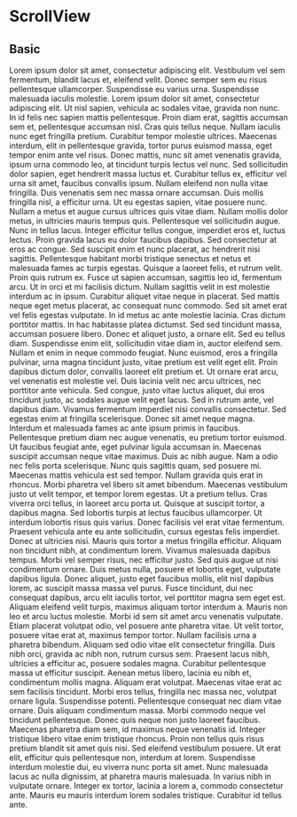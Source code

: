 
<Meta title="Components/ScrollView" component={ScrollView} />

# ScrollView

## Basic

<Canvas>
  <Story name="basic">
    <ScrollView height="300px">
      Lorem ipsum dolor sit amet, consectetur adipiscing elit. Vestibulum vel sem fermentum, blandit lacus et, eleifend velit. Donec semper sem eu risus pellentesque ullamcorper. Suspendisse eu varius urna. Suspendisse malesuada iaculis molestie. Lorem ipsum dolor sit amet, consectetur adipiscing elit. Ut nisl sapien, vehicula ac sodales vitae, gravida non nunc. In id felis nec sapien mattis pellentesque. Proin diam erat, sagittis accumsan sem et, pellentesque accumsan nisl. Cras quis tellus neque. Nullam iaculis nunc eget fringilla pretium. Curabitur tempor molestie ultrices. Maecenas interdum, elit in pellentesque gravida, tortor purus euismod massa, eget tempor enim ante vel risus. Donec mattis, nunc sit amet venenatis gravida, ipsum urna commodo leo, at tincidunt turpis lectus vel nunc. Sed sollicitudin dolor sapien, eget hendrerit massa luctus et. Curabitur tellus ex, efficitur vel urna sit amet, faucibus convallis ipsum. Nullam eleifend non nulla vitae fringilla. Duis venenatis sem nec massa ornare accumsan. Duis mollis fringilla nisl, a efficitur urna. Ut eu egestas sapien, vitae posuere nunc. Nullam a metus et augue cursus ultrices quis vitae diam. Nullam mollis dolor metus, in ultricies mauris tempus quis. Pellentesque vel sollicitudin augue. Nunc in tellus lacus. Integer efficitur tellus congue, imperdiet eros et, luctus lectus. Proin gravida lacus eu dolor faucibus dapibus. Sed consectetur at eros ac congue. Sed suscipit enim et nunc placerat, ac hendrerit nisi sagittis. Pellentesque habitant morbi tristique senectus et netus et malesuada fames ac turpis egestas. Quisque a laoreet felis, et rutrum velit. Proin quis rutrum ex. Fusce ut sapien accumsan, sagittis leo id, fermentum arcu. Ut in orci et mi facilisis dictum. Nullam sagittis velit in est molestie interdum ac in ipsum. Curabitur aliquet vitae neque in placerat. Sed mattis neque eget metus placerat, ac consequat nunc commodo. Sed sit amet erat vel felis egestas vulputate. In id metus ac ante molestie lacinia. Cras dictum porttitor mattis. In hac habitasse platea dictumst. Sed sed tincidunt massa, accumsan posuere libero. Donec et aliquet justo, a ornare elit. Sed eu tellus diam. Suspendisse enim elit, sollicitudin vitae diam in, auctor eleifend sem. Nullam et enim in neque commodo feugiat. Nunc euismod, eros a fringilla pulvinar, urna magna tincidunt justo, vitae pretium est velit eget elit. Proin dapibus dictum dolor, convallis laoreet elit pretium et. Ut ornare erat arcu, vel venenatis est molestie vel. Duis lacinia velit nec arcu ultrices, nec porttitor ante vehicula. Sed congue, justo vitae luctus aliquet, dui eros tincidunt justo, ac sodales augue velit eget lacus. Sed in rutrum ante, vel dapibus diam. Vivamus fermentum imperdiet nisi convallis consectetur. Sed egestas enim at fringilla scelerisque. Donec sit amet neque magna. Interdum et malesuada fames ac ante ipsum primis in faucibus. Pellentesque pretium diam nec augue venenatis, eu pretium tortor euismod. Ut faucibus feugiat ante, eget pulvinar ligula accumsan in. Maecenas suscipit accumsan neque vitae maximus. Duis ac nibh augue. Nam a odio nec felis porta scelerisque. Nunc quis sagittis quam, sed posuere mi. Maecenas mattis vehicula est sed tempor. Nullam gravida quis erat in rhoncus. Morbi pharetra vel libero sit amet bibendum. Maecenas vestibulum justo ut velit tempor, et tempor lorem egestas. Ut a pretium tellus. Cras viverra orci tellus, in laoreet arcu porta ut. Quisque at suscipit tortor, a dapibus magna. Sed lobortis turpis at lectus faucibus ullamcorper. Ut interdum lobortis risus quis varius. Donec facilisis vel erat vitae fermentum. Praesent vehicula ante eu ante sollicitudin, cursus egestas felis imperdiet. Donec at ultricies nisi. Mauris quis tortor a metus fringilla efficitur. Aliquam non tincidunt nibh, at condimentum lorem. Vivamus malesuada dapibus tempus. Morbi vel semper risus, nec efficitur justo. Sed quis augue ut nisi condimentum ornare. Duis metus nulla, posuere et lobortis eget, vulputate dapibus ligula. Donec aliquet, justo eget faucibus mollis, elit nisl dapibus lorem, ac suscipit massa massa vel purus. Fusce tincidunt, dui nec consequat dapibus, arcu elit iaculis tortor, vel porttitor magna sem eget est. Aliquam eleifend velit turpis, maximus aliquam tortor interdum a. Mauris non leo et arcu luctus molestie. Morbi id sem sit amet arcu venenatis vulputate. Etiam placerat volutpat odio, vel posuere ante pharetra vitae. Ut velit tortor, posuere vitae erat at, maximus tempor tortor. Nullam facilisis urna a pharetra bibendum. Aliquam sed odio vitae elit consectetur fringilla. Duis nibh orci, gravida ac nibh non, rutrum cursus sem. Praesent lacus nibh, ultricies a efficitur ac, posuere sodales magna. Curabitur pellentesque massa ut efficitur suscipit. Aenean metus libero, lacinia eu nibh et, condimentum mollis magna. Aliquam erat volutpat. Maecenas vitae erat ac sem facilisis tincidunt. Morbi eros tellus, fringilla nec massa nec, volutpat ornare ligula. Suspendisse potenti. Pellentesque consequat nec diam vitae ornare. Duis aliquam condimentum massa. Morbi commodo neque vel tincidunt pellentesque. Donec quis neque non justo laoreet faucibus. Maecenas pharetra diam sem, id maximus neque venenatis id. Integer tristique libero vitae enim tristique rhoncus. Proin non tellus quis risus pretium blandit sit amet quis nisi. Sed eleifend vestibulum posuere. Ut erat elit, efficitur quis pellentesque non, interdum at lorem. Suspendisse interdum molestie dui, eu viverra nunc porta sit amet. Nunc malesuada lacus ac nulla dignissim, at pharetra mauris malesuada. In varius nibh in vulputate ornare. Integer ex tortor, lacinia a lorem a, commodo consectetur ante. Mauris eu mauris interdum lorem sodales tristique. Curabitur id tellus ante.
    </ScrollView>
  </Story>
</Canvas>
